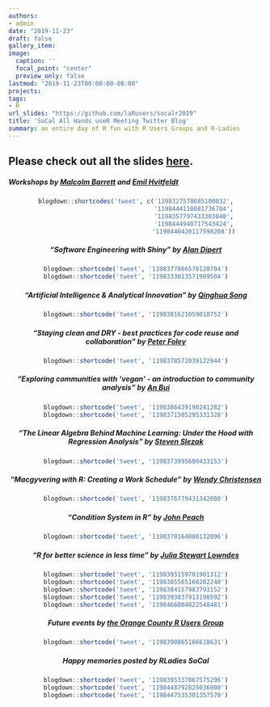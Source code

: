 ```yaml
---
authors:
- admin
date: "2019-11-23"
draft: false
gallery_item:
image:
  caption: ''
  focal_point: "center"
  preview_only: false
lastmod: "2019-11-23T00:00:00-08:00"
projects:
tags:
- R
url_slides: "https://github.com/laRusers/socalr2019"
title: 'SoCal All Hands useR Meeting Twitter Blog'
summary: an entire day of R fun with R Users Groups and R-Ladies
---
```



## Please check out all the slides [here](https://github.com/laRusers/socalr2019).

##### Workshops by [Malcolm Barrett](https://twitter.com/malco_barrett) and [Emil Hvitfeldt](https://twitter.com/Emil_Hvitfeldt)

<center>
```r
blogdown::shortcodes('tweet', c('1198327578685100032',
                                '1198444110081736704',
                                '1198357797433303040',
                                '1198444940717543424',
                                '1198440420117598208'))
```

##### "Software Engineering with Shiny" by [Alan Dipert](https://twitter.com/alandipert)
<center>
```r
blogdown::shortcode('tweet', '1198377866578120704')
blogdown::shortcode('tweet', '1198333013571989504')

```

##### "Artificial Intelligence & Analytical Innovation" by [Qinghua Song](https://www.linkedin.com/in/song-qinghua-40352b12/)
<center>
```r
blogdown::shortcode('tweet', '1198381621059018752')
```

##### "Staying clean and DRY - best practices for code reuse and collaboration" by [Peter Foley](https://www.linkedin.com/in/peter-foley-6600482/)	
<center>
```r
blogdown::shortcode('tweet', '1198378572039122944')
```


##### "Exploring communities with ‘vegan’ - an introduction to community analysis" by [An Bui](https://twitter.com/_anbui)
<center>
```r
blogdown::shortcode('tweet', '1198386439190241282')
blogdown::shortcode('tweet', '1198371505295331328')
```


##### "The Linear Algebra Behind Machine Learning: Under the Hood with Regression Analysis" by [Steven Slezak](https://www.linkedin.com/in/steven-slezak-a3243914/)
<center>
```r
blogdown::shortcode('tweet', '1198373995600433153')
```

##### "Macgyvering with R: Creating a Work Schedule" by [Wendy Christensen](https://twitter.com/wchristensen)	
<center>
```r
blogdown::shortcode('tweet', '1198376779431342080')
```

##### "Condition System in R" by [John Peach](https://www.linkedin.com/in/jpeach/)
<center>
```r
blogdown::shortcode('tweet', '1198378164080132096')
```


##### "R for better science in less time" by [Julia Stewart Lowndes](https://twitter.com/juliesquid)
<center>
```r
blogdown::shortcode('tweet', '1198395159701901312')
blogdown::shortcode('tweet', '1198385565160202240')
blogdown::shortcode('tweet', '1198384157983793152')
blogdown::shortcode('tweet', '1198393837913198592')
blogdown::shortcode('tweet', '1198466004822548481')
```


##### Future events by [the Orange County R Users Group](https://ocrug.org/)
<center>
```r
blogdown::shortcode('tweet', '1198390865166618631')
```


##### Happy memories posted by RLadies SoCal
<center>
```r
blogdown::shortcode('tweet', '1198395337867575296')
blogdown::shortcode('tweet', '1198448792825036800')
blogdown::shortcode('tweet', '1198447535301357570')
```


